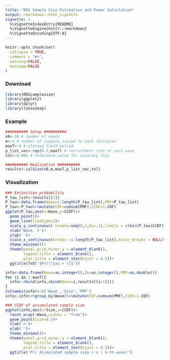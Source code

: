 ---
title: "RDS Sample Size Estimation and Power Calculation"
output: rmarkdown::html_vignette
vignette: >
  %\VignetteIndexEntry{README}
  %\VignetteEngine{knitr::rmarkdown}
  %\VignetteEncoding{UTF-8}
---

```{r, include = FALSE}
knitr::opts_chunk$set(
  collapse = TRUE,
  comment = "#>",
  warning=FALSE,
  message=FALSE
)
```

### Download

```{r setup}
library(RDSsamplesize)
library(ggplot2)
library(dplyr)
library(latex2exp)
```

### Example

```{r}
########## Setup ##########
n0<-10 # number of seeds
m<-3 # number of coupons issued to each recruiter
maxT<-9 # planned field period
p_list_vec<-rep(0.3,maxT) # recruitment rate at each wave
tol<-0.005 # tolerance value for accuracy loss

########## Realization ##########
results<-calSize(n0,m,maxT,p_list_vec,tol)
```

### Visualization 

```{r,fig.width=5, fig.height=3, fig.align='center'}
### Extinction probability
P_tau_list<-results[[1]]
P_tau<-data.frame(Wave=1:length(P_tau_list),PMF=P_tau_list)
P_tau<-P_tau%>%mutate(CDF=cumsum(PMF),CCDF=1-CDF)
ggplot(P_tau,aes(x=Wave,y=CCDF))+
  geom_point()+
  geom_line(linetype=2)+
  scale_y_continuous( breaks=seq(0,1,by=.1),limits = c(min(P_tau$CCDF),1))+
  xlab('Wave, t')+
  ylab('')+
  scale_x_continuous(breaks =1:length(P_tau_list),minor_breaks = NULL)+
  theme_minimal()+
  theme(panel.grid.minor.y = element_blank(),
        legend.title = element_blank(),
        plot.title = element_text(hjust = 0.5))+
  ggtitle(TeX('$Pr(\\tau > t)$'))


```


```{r,fig.width=7, fig.height=5, fig.align='center'}
info<-data.frame(Wave=as.integer(),Zk=as.integer(),PMF=as.double())
for (i in 1:maxT){
  info<-rbind(info,cbind(Wave=i,results[[i+1]]))
}
colnames(info)<-c('Wave','Size','PMF')
info<-info%>%group_by(Wave)%>%mutate(CDF=cumsum(PMF),CCDF=1-CDF)

### CCDF of accumulated sample size 
ggplot(info,aes(x=Size,y=CCDF))+
  facet_wrap(~Wave,scales = "free")+
  geom_point(size=0.5)+
  xlab('n')+
  ylab('')+
  theme_minimal()+
  theme(panel.grid.minor.y = element_blank(),
        legend.title = element_blank(),
        plot.title = element_text(hjust = 0.5))+
  ggtitle('Pr( Accmulated sample size > n | k-th wave)')




```
